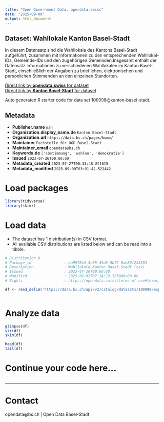 ```yaml
---
title: "Open Government Data, opendata.swiss"
date: "2025-09-09"
output: html_document
---
```


## Dataset: Wahllokale Kanton Basel-Stadt

In diesem Datensatz sind die Wahllokale des Kantons Basel-Stadt aufgeführt, zusammen mit Informationen zu den entsprechenden Wahllokal-IDs, Gemeinde-IDs und den zugehörigen Gemeinden.Insgesamt enthält der Datensatz Informationen zu verschiedenen Wahllokalen im Kanton Basel-Stadt, einschließlich der Angaben zu brieflichen, elektronischen und persönlichen Stimmenden an den einzelnen Standorten.

[Direct link by **opendata.swiss** for dataset](https://opendata.swiss/de/dataset/wahllokale-kanton-basel-stadt)<br>
[Direct link by **Kanton Basel-Stadt** for dataset](https://data.bs.ch/explore/dataset/100098/)

Auto generated R starter code for data set 100098@kanton-basel-stadt.

## Metadata

- **Publisher.name** `nan`
- **Organization.display_name.de** `Kanton Basel-Stadt`
- **Organization.url** `https://data.bs.ch/pages/home/`
- **Maintainer** `Fachstelle für OGD Basel-Stadt`
- **Maintainer_email** `opendata@bs.ch`
- **Keywords.de** `['abstimmung', 'wahlen', 'demokratie']`
- **Issued** `2023-07-26T00:00:00`
- **Metadata_created** `2023-07-27T00:33:48.821615`
- **Metadata_modified** `2025-09-09T03:01:42.522442`


# Load packages

```r

library(tidyverse)
library(skimr)

```

# Load data

-   The dataset has 1 distribution(s) in CSV format.
-   All available CSV distributions are listed below and can be read into a tibble.

```r

# Distribution 0
# Package_id               : ba99784d-3c68-49d0-8b72-0ae80f243383
# Description              : Wahllokale Kanton Basel-Stadt (csv)
# Issued                   : 2023-07-26T00:00:00
# Modified                 : 2025-09-02T07:14:29.785000+00:00
# Rights                   : https://opendata.swiss/terms-of-use#terms_by

df <- read_delim('https://data.bs.ch/api/v2/catalog/datasets/100098/exports/csv?use_labels=true')



```

# Analyze data

```r

glimpse(df)
str(df)
skim(df)

head(df)
tail(df)

```

# Continue your code here...

```r

```

------------------------------------------------------------------------

# Contact

opendata@bs.ch | Open Data Basel-Stadt
